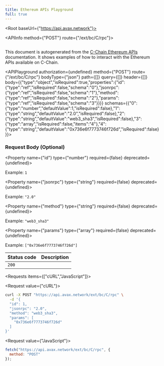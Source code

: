 ```yaml
---
title: Ethereum APIs Playground
full: true
---
```



<Root baseUrl={"https://api.avax.network"}>

<API>

<APIInfo method={"POST"} route={"/ext/bc/C/rpc"}>

## 

This document is autogenerated from the [C-Chain Ethereum APIs](https://docs.avax.network/docs/api-reference/c-chain/api) documentation. It shows examples of how to interact with the Ethereum APIs available on C-Chain.

<APIPlayground authorization={undefined} method={"POST"} route={"/ext/bc/C/rpc"} bodyType={"json"} path={[]} query={[]} header={[]} body={{"type":"object","isRequired":true,"properties":{"id":{"type":"ref","isRequired":false,"schema":"0"},"jsonrpc":{"type":"ref","isRequired":false,"schema":"1"},"method":{"type":"ref","isRequired":false,"schema":"2"},"params":{"type":"ref","isRequired":false,"schema":"3"}}}} schemas={{"0":{"type":"number","defaultValue":1,"isRequired":false},"1":{"type":"string","defaultValue":"2.0","isRequired":false},"2":{"type":"string","defaultValue":"web3_sha3","isRequired":false},"3":{"type":"array","isRequired":false,"items":"4"},"4":{"type":"string","defaultValue":"0x736e6f7773746f726d","isRequired":false}}}>

</APIPlayground>

### Request Body (Optional)

<Property name={"id"} type={"number"} required={false} deprecated={undefined}>

<span>Example: `1`</span>

</Property>

<Property name={"jsonrpc"} type={"string"} required={false} deprecated={undefined}>

<span>Example: `"2.0"`</span>

</Property>

<Property name={"method"} type={"string"} required={false} deprecated={undefined}>

<span>Example: `"web3_sha3"`</span>

</Property>

<Property name={"params"} type={"array<string>"} required={false} deprecated={undefined}>

<span>Example: `["0x736e6f7773746f726d"]`</span>

</Property>

| Status code | Description |
| ----------- | ----------- |
| `200` |  |

</APIInfo>

<APIExample>

<Requests items={["cURL","JavaScript"]}>

<Request value={"cURL"}>

```bash
curl -X POST "https://api.avax.network/ext/bc/C/rpc" \
  -d '{
  "id": 1,
  "jsonrpc": "2.0",
  "method": "web3_sha3",
  "params": [
    "0x736e6f7773746f726d"
  ]
}'
```

</Request>

<Request value={"JavaScript"}>

```js
fetch("https://api.avax.network/ext/bc/C/rpc", {
  method: "POST"
});
```

</Request>

</Requests>

</APIExample>

</API>

</Root>